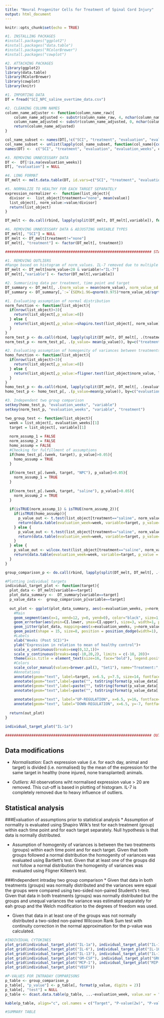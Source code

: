 ```yaml
---
title: "Neural Progenitor Cells for Treatment of Spinal Cord Injury"
output: html_document
---
```


```r
knitr::opts_chunk$set(echo = TRUE)
```

```r
#1. INSTALLING PACKAGES
#install.packages("ggplot2")
#install.packages("data.table")
#install.packages("RColorBrewer")
#install.packages("cowplot")

#2. ATTACHING PACKAGES
library(ggplot2)
library(data.table)
library(RColorBrewer)
library(cowplot)
library(knitr)
```

```r
#1. IMPORTING DATA
DT = fread("SCI_NPC_saline_overtime_data.csv")

#2. CLEANING COLUMN NAMES
column_name_adjuster <- function(column_name_raw){
    column_name_adjusted <- substr(column_name_raw, 4, nchar(column_name_raw))
    column_name_adjusted <- substr(column_name_adjusted, 0, nchar(column_name_adjusted)-5)
    return(column_name_adjusted)
}

col_name_subset <- names(DT[,!c("SCI", "treatment", "evaluation", "evaluation_weeks")])   
col_name_subset <- unlist(lapply(col_name_subset, function(col_name){column_name_adjuster(col_name)}))
names(DT) <-  c("SCI", "treatment", "evaluation", "evaluation_weeks", col_name_subset)

#3. REMOVING UNNECESSARY DATA
DT <-  DT[!is.na(evaluation_weeks)]
DT[, "evaluation"] = NULL

#4. LONG FORMAT
DT_melt <- melt.data.table(DT, id.vars=c("SCI", "treatment", "evaluation_weeks"))

#5. NORMALIZE TO HEALTHY FOR EACH TARGET SEPARATELY
expression_normalizer <-  function(list_object){
  divisor <-  list_object[treatment=="none", mean(value)]
  list_object[, norm_value:=value/divisor]
  return(list_object)
}

DT_melt <- do.call(rbind, lapply(split(DT_melt, DT_melt[,variable]), function(object){expression_normalizer(object)}))

#6. REMOVING UNNECESSARY DATA & ADJUSTING VARIABLE TYPES
DT_melt[, "SCI"] = NULL
DT_melt <- DT_melt[treatment!="none"]
DT_melt[, "treatment"] <- factor(DT_melt[, treatment])
```

```r
################################################################### STATISTICAL ANALYSIS ##############################################################
```

```r
#1. REMOVING OUTLIERS
#Range based on histogram of norm_values. IL-7 removed due to multiple outliers. 
DT_melt <- DT_melt[norm_value<20 & variable!="IL-7"]
DT_melt[,"variable"] <- factor(DT_melt[,variable])

#2. Summarizing data per treatment, time point and target
DT_summary <- DT_melt[, .(norm_value = mean(norm_value), norm_value_sd = sd(norm_value), n=.N), by=c("treatment", "evaluation_weeks", "variable")]
DT_summary <- DT_summary[,`:=`(SEMx1.96=qnorm(0.975)*norm_value_sd/sqrt(n))][, `:=`(CI.lower = norm_value-SEMx1.96, CI.upper=norm_value+SEMx1.96)]

```

```r
#1. Evaluating assumption of normal distribution
norm_function <- function(list_object){
  if(nrow(list_object)<3){
    return(list_object[,p_value:=0])
  } else {
    return(list_object[,p_value:=shapiro.test(list_object[, norm_value])[2]])
  }
}
norm_test_p <- do.call(rbind, lapply(split(DT_melt, DT_melt[, .(treatment, evaluation_weeks, variable)]), function(subset){norm_function(subset)}))
norm_test_p <- norm_test_p[, .(p_value= mean(p_value)), by=c("treatment", "evaluation_weeks", "variable")]

#2. Evaluating assumption of homogenity of variances between treatments within time points
homo_function <- function(list_object){
  if(nrow(list_object)<3){
    return(list_object[,p_value:=0])
  } else {
    return(list_object[,p_value:=fligner.test(list_object$norm_value, list_object$treatment)[3]])
  }
}
homo_test_p <- do.call(rbind, lapply(split(DT_melt, DT_melt[, .(evaluation_weeks, variable)]), function(subset){homo_function(subset)}))
homo_test_p <- homo_test_p[, .(p_value=mean(p_value)), by=c("evaluation_weeks", "variable")]

#3. Independent two group comparison 
setkey(homo_test_p, "evaluation_weeks", "variable")
setkey(norm_test_p, "evaluation_weeks", "variable", "treatment")

two_group_test <- function(list_object){
  week = list_object[, evaluation_weeks][1]
  target = list_object[, variable][1]
  
  norm_assump_1 = FALSE
  norm_assump_2 = FALSE
  homo_assump = FALSE
  #Checking for fulfillment of assumptions
  if(homo_test_p[.(week, target), p_value]>0.05){
    homo_assump = TRUE
  }
  
  if(norm_test_p[.(week, target, "NPC"), p_value]>0.05){
    norm_assump_1 = TRUE
  }
  
  if(norm_test_p[.(week, target, "saline"), p_value]>0.05){
    norm_assump_2 = TRUE
  }
  
  if(isTRUE(norm_assump_1) & isTRUE(norm_assump_2)){
    if(isTRUE(homo_assump)){
      p_value_out <- t.test(list_object[treatment=="saline", norm_value], list_object[treatment=="NPC", norm_value], var.equal = TRUE)$p.value
      return(data.table(evaluation_week=week, variable=target, p_value=p_value_out, test="t.test_equal_var"))
    } else {
      p_value_out <- t.test(list_object[treatment=="saline", norm_value], list_object[treatment=="NPC", norm_value], var.equal = FALSE)$p.value
      return(data.table(evaluation_week=week, variable=target, p_value=p_value_out, test="t.test_unequal_var"))
    }
  } else {
    p_value_out <- wilcox.test(list_object[treatment=="saline", norm_value], list_object[treatment=="NPC", norm_value])$p.value
    return(data.table(evaluation_week=week, variable=target, p_value = p_value_out, test="wilcox_test"))
  }
}

group_comparison_p <- do.call(rbind, lapply(split(DT_melt, DT_melt[, .(variable, evaluation_weeks)]), function(subset){two_group_test(subset)}))

```

```r
#Plotting individual targets
individual_target_plot <- function(target){
  plot_data <- DT_melt[variable==target]
  plot_data_summary <-  DT_summary[variable==target]
  p_value_data <-  group_comparison_p[variable==target]
  
  out_plot <- ggplot(plot_data_summary, aes(x=evaluation_weeks, y=norm_value, color=treatment))+
    #Main
    geom_segment(aes(x=1, xend=12, y=0, yend=0), color="black", size=1, linetype=2)+
    geom_errorbar(aes(ymin=CI.lower, ymax=CI.upper), size=3, width=1, position = position_dodge(width = 1), alpha=0.8, show.legend = FALSE)+
    geom_jitter(plot_data, mapping=aes(x=evaluation_weeks, y=norm_value, color=treatment), size=5, position = position_jitterdodge(jitter.width = 0.2, dodge.width = 1), alpha=0.7)+
    geom_point(shape = 15, size=8, position = position_dodge(width=1), show.legend = FALSE)+
    #Labels
    xlab("Weeks (Post SCI)")+
    ylab("Expression in relation to mean of healthy control")+
    scale_x_continuous(breaks=seq(0,12,1))+
    scale_y_continuous(breaks=seq(-10,20,2), limits = c(-10, 20))+
    theme(axis.title = element_text(size=16, face="bold"), legend.position = "bottom", legend.justification = "center", legend.text = element_text(size=18), legend.title = element_blank(), axis.text = element_text(size=16), axis.line.y = element_blank())+
    #Colors
    scale_color_manual(values=brewer.pal(3, "Set1"), name="Treatment:", labels=c("SCI+NPC", "SCI+Saline"))+
    #Annotations
    annotate(geom="text", label=target, x=6.5, y=7.5, size=14, fontface=2, alpha=0.8)+
    annotate(geom="text",label=paste("", toString(format(p_value_data[, p_value][1], digits=2, nsmall = 2)), sep = ""), x=2, y=18, fontface=2, size=5)+
    annotate(geom="text",label=paste("", toString(format(p_value_data[, p_value][2], digits=2, nsmall = 2)), sep = ""), x=5, y=18, fontface=2, size=5)+
    annotate(geom="text",label=paste("", toString(format(p_value_data[, p_value][3], digits=2, nsmall = 2)), sep = ""), x=12, y=18, fontface=2, size=5)+
    
    annotate(geom="text", label="UP-REGULATION", x=6.5, y=16, fontface=2, alpha=0.3, size=6)+
    annotate(geom="text", label="DOWN-REGULATION", x=6.5, y=-7, fontface=2, alpha=0.3, size=6)
  
  return(out_plot)  
}

individual_target_plot("IL-1a")

```

```r
################################################################### OUTPUT ##############################################################
```
## Data modifications

* *Normalisation:* Each expression value (i.e. for each day, animal and target) is divided (i.e. normalised) by the mean of the expression for the same target in healthy (none injured, none transplanted) animals.  

* *Outliers:* All observations wiht normalised expression value > 20 are removed. This cut-off is based in plotting of histogram. IL-7 is completely removed due to heavy influence of outliers. 

## Statistical analysis

###Evaluation of assumptions prior to statistical analysis
* Assumption of normality is evaluated using Shapiro Wilk's test for each treatment (group) within each time point and for each target separately. Null hypothesis is that data is normally distributed. 

* Assumption of homogenity of variances is between the two treatments (groups) within each time point and for each target. Given that both groups followed a normal distribution the homogenity of variances was evaluated using Bartlett's test. Given that at least one of the groups did not follow a normal distribution the homogenity of variances was evaluated using Fligner Killeen's test.  

###Independent intraday two group comparison
* Given that data in both treatments (groups) was normally distributed and the variances were equal the groups were compared using two-sided non-paired Student's t-test. Given that data in both treatments (groups) was normally distributed but the groups and unequal variances the variance was estimated separately for eah group and the Welch modification to the degrees of freedom was used. 

* Given that data in at least one of the groups was not normally distributed a two-sided non-paired Wilcoxon Rank Sum test with continuity correction in the normal approximation for the p-value was calculated. 


```r
#INDIVIDUAL CYTOKINES
plot_grid(individual_target_plot("IL-1a"), individual_target_plot("IL-1b"), individual_target_plot("IL-2"), individual_target_plot("IL-4"))
plot_grid(individual_target_plot("IL-6"), individual_target_plot("IL-10"), individual_target_plot("IL-12(p70)"), individual_target_plot("TNF-a"))
plot_grid(individual_target_plot("IL-13"), individual_target_plot("IL-17"), individual_target_plot("IL-18"), individual_target_plot("G-CSF"))
plot_grid(individual_target_plot("GM-CSF"), individual_target_plot("GRO/KC"), individual_target_plot("IFN-g"), individual_target_plot("M-CSF"))
plot_grid(individual_target_plot("MCP-1"), individual_target_plot("MIP-1a"), individual_target_plot("MIP-3a"), individual_target_plot("RANTES"))
plot_grid(individual_target_plot("VEGF"))

```

```r
#P-VALUES FOR INTRADAY COMPARISONS
p_table <- group_comparison_p
p_table[, "p_value"] <- p_table[, format(p_value, digits = 2)]
p_table[, "test"] = NULL
p_table <- dcast.data.table(p_table, ...~evaluation_week, value.var = "p_value")

kable(p_table, align="c", col.names = c("Target", "P-value(2w)", "P-value(5w)", "P-value(12w)"))
```

```r
#SUMMARY TABLE 

```

